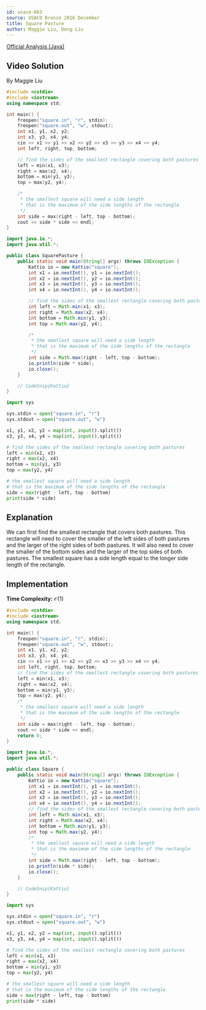 ```yaml
---
id: usaco-663
source: USACO Bronze 2016 December
title: Square Pasture
author: Maggie Liu, Dong Liu
---
```


[Official Analysis (Java)](http://www.usaco.org/current/data/sol_square_bronze_dec16.html)

## Video Solution

By Maggie Liu

<Youtube id="gXNTflZeutk" />

<Spoiler title="Video Solution Code">
<LanguageSection>
<CPPSection>

```cpp
#include <cstdio>
#include <iostream>
using namespace std;

int main() {
	freopen("square.in", "r", stdin);
	freopen("square.out", "w", stdout);
	int x1, y1, x2, y2;
	int x3, y3, x4, y4;
	cin >> x1 >> y1 >> x2 >> y2 >> x3 >> y3 >> x4 >> y4;
	int left, right, top, bottom;

	// find the sides of the smallest rectangle covering both pastures
	left = min(x1, x3);
	right = max(x2, x4);
	bottom = min(y1, y3);
	top = max(y2, y4);

	/*
	 * the smallest square will need a side length
	 * that is the maximum of the side lengths of the rectangle
	 */
	int side = max(right - left, top - bottom);
	cout << side * side << endl;
}
```

</CPPSection>
<JavaSection>

```java
import java.io.*;
import java.util.*;

public class SquarePasture {
	public static void main(String[] args) throws IOException {
		Kattio io = new Kattio("square");
		int x1 = io.nextInt(), y1 = io.nextInt();
		int x2 = io.nextInt(), y2 = io.nextInt();
		int x3 = io.nextInt(), y3 = io.nextInt();
		int x4 = io.nextInt(), y4 = io.nextInt();

		// find the sides of the smallest rectangle covering both pastures
		int left = Math.min(x1, x3);
		int right = Math.max(x2, x4);
		int bottom = Math.min(y1, y3);
		int top = Math.max(y2, y4);

		/*
		 * the smallest square will need a side length
		 * that is the maximum of the side lengths of the rectangle
		 */
		int side = Math.max(right - left, top - bottom);
		io.println(side * side);
		io.close();
	}

	// CodeSnip{Kattio}
}
```
</JavaSection>

<PySection>

```py
import sys

sys.stdin = open("square.in", "r")
sys.stdout = open("square.out", "w")

x1, y1, x2, y2 = map(int, input().split())
x3, y3, x4, y4 = map(int, input().split())

# find the sides of the smallest rectangle covering both pastures
left = min(x1, x3)
right = max(x2, x4)
bottom = min(y1, y3)
top = max(y2, y4)

# the smallest square will need a side length
# that is the maximum of the side lengths of the rectangle
side = max(right - left, top - bottom)
print(side * side)
```
</PySection>
</LanguageSection>
</Spoiler>

## Explanation

We can first find the smallest rectangle that covers both pastures. This
rectangle will need to cover the smaller of the left sides of both pastures and
the larger of the right sides of both pastures. It will also need to cover the
smaller of the bottom sides and the larger of the top sides of both pastures.
The smallest square has a side length equal to the longer side length of the
rectangle.

## Implementation

**Time Complexity:** $\mathcal{O}(1)$

<LanguageSection>

<CPPSection>

```cpp
#include <cstdio>
#include <iostream>
using namespace std;

int main() {
	freopen("square.in", "r", stdin);
	freopen("square.out", "w", stdout);
	int x1, y1, x2, y2;
	int x3, y3, x4, y4;
	cin >> x1 >> y1 >> x2 >> y2 >> x3 >> y3 >> x4 >> y4;
	int left, right, top, bottom;
	// find the sides of the smallest rectangle covering both pastures
	left = min(x1, x3);
	right = max(x2, x4);
	bottom = min(y1, y3);
	top = max(y2, y4);
	/*
	 * the smallest square will need a side length
	 * that is the maximum of the side lengths of the rectangle
	 */
	int side = max(right - left, top - bottom);
	cout << side * side << endl;
	return 0;
}
```

</CPPSection>

<JavaSection>

```java
import java.io.*;
import java.util.*;

public class Square {
	public static void main(String[] args) throws IOException {
		Kattio io = new Kattio("square");
		int x1 = io.nextInt(), y1 = io.nextInt();
		int x2 = io.nextInt(), y2 = io.nextInt();
		int x3 = io.nextInt(), y3 = io.nextInt();
		int x4 = io.nextInt(), y4 = io.nextInt();
		// find the sides of the smallest rectangle covering both pastures
		int left = Math.min(x1, x3);
		int right = Math.max(x2, x4);
		int bottom = Math.min(y1, y3);
		int top = Math.max(y2, y4);
		/*
		 * the smallest square will need a side length
		 * that is the maximum of the side lengths of the rectangle
		 */
		int side = Math.max(right - left, top - bottom);
		io.println(side * side);
		io.close();
	}

	// CodeSnip{Kattio}
}
```

</JavaSection>

<PySection>

```py
import sys

sys.stdin = open("square.in", "r")
sys.stdout = open("square.out", "w")

x1, y1, x2, y2 = map(int, input().split())
x3, y3, x4, y4 = map(int, input().split())

# find the sides of the smallest rectangle covering both pastures
left = min(x1, x3)
right = max(x2, x4)
bottom = min(y1, y3)
top = max(y2, y4)

# the smallest square will need a side length
# that is the maximum of the side lengths of the rectangle
side = max(right - left, top - bottom)
print(side * side)
```

</PySection>

</LanguageSection>
